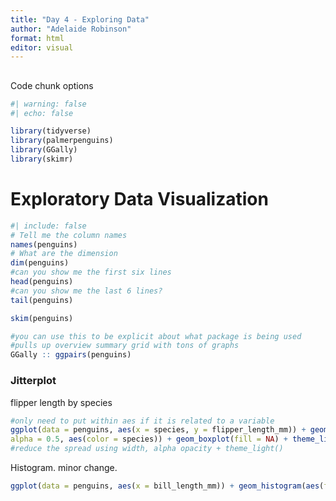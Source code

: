 ```yaml
---
title: "Day 4 - Exploring Data"
author: "Adelaide Robinson"
format: html
editor: visual
---
```


## 

Code chunk options

```r
#| warning: false
#| echo: false

library(tidyverse)
library(palmerpenguins)
library(GGally)
library(skimr)
```

# Exploratory Data Visualization

```r
#| include: false
# Tell me the column names 
names(penguins)
# What are the dimension
dim(penguins)
#can you show me the first six lines 
head(penguins)
#can you show me the last 6 lines?
tail(penguins)

```

```r
skim(penguins)
```

```r
#you can use this to be explicit about what package is being used 
#pulls up overview summary grid with tons of graphs
GGally :: ggpairs(penguins)
```

### Jitterplot

flipper length by species

```r
#only need to put within aes if it is related to a variable 
ggplot(data = penguins, aes(x = species, y = flipper_length_mm)) + geom_jitter(width = 0.2,
alpha = 0.5, aes(color = species)) + geom_boxplot(fill = NA) + theme_light() + scale_color_manual(values = c("darkorchid4", "cyan4", "goldenrod"))+ labs( title = "Palmer Archipelago penguin flippers", x = "Penguin Speices", y = "Flipper Length (mm)")
#reduce the spread using width, alpha opacity + theme_light()

```

Histogram. minor change. 

```r

ggplot(data = penguins, aes(x = bill_length_mm)) + geom_histogram(aes(fill = species), color = "magenta")+ facet_wrap(~species, ncol = 1)
```
